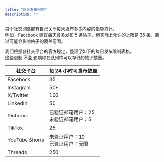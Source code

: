 ```yaml
---
title: "每日发布限制"
description: ""
---
```


<UpdatedAt />


每个社交网络都有自己关于每天发布多少内容的指导方针。  
例如，Facebook 建议每天最多发布 5 条帖子，但实际上允许的上限是 35 条，超过可能会影响帖子的覆盖范围。  

我们根据各社交平台的官方规定，整理了如下的每日发布限制表格。  
这些限制 **不会** 影响你在队列中可以存储的帖子数量。

| 社交平台       | 每 24 小时可发布数量 |
|----------------|----------------------|
| Facebook       | 35                   |
| Instagram      | 50*                  |
| X/Twitter      | 100                  |
| LinkedIn       | 50                   |
| Pinterest      | 已验证邮箱用户：25<br />未验证邮箱用户：5 |
| TikTok         | 25                   |
| YouTube Shorts | 未验证用户：10<br />已验证用户：无限 |
| Threads        | 250                  |
